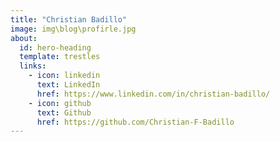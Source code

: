 ```yaml
---
title: "Christian Badillo"
image: img\blog\profirle.jpg
about:
  id: hero-heading
  template: trestles
  links:
    - icon: linkedin
      text: LinkedIn
      href: https://www.linkedin.com/in/christian-badillo/
    - icon: github
      text: Github
      href: https://github.com/Christian-F-Badillo
---
```


::: {#hero-heading}
:::
